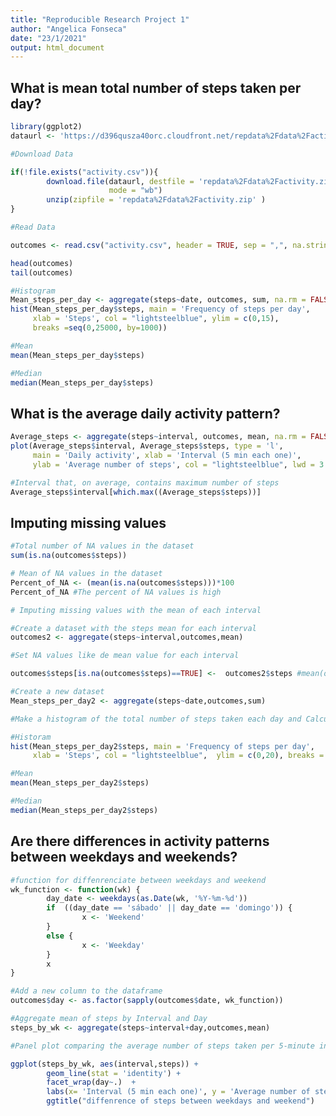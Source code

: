 ---
title: "Reproducible Research Project 1"
author: "Angelica Fonseca"
date: "23/1/2021"
output: html_document
---


## What is mean total number of steps taken per day?

```{r Mean steps per day}

library(ggplot2)
dataurl <- 'https://d396qusza40orc.cloudfront.net/repdata%2Fdata%2Factivity.zip'

#Download Data

if(!file.exists("activity.csv")){
        download.file(dataurl, destfile = 'repdata%2Fdata%2Factivity.zip', 
                      mode = "wb")
        unzip(zipfile = 'repdata%2Fdata%2Factivity.zip' )
}

#Read Data

outcomes <- read.csv("activity.csv", header = TRUE, sep = ",", na.strings = "NA" )

head(outcomes)
tail(outcomes)

#Histogram
Mean_steps_per_day <- aggregate(steps~date, outcomes, sum, na.rm = FALSE)
hist(Mean_steps_per_day$steps, main = 'Frequency of steps per day', 
     xlab = 'Steps', col = "lightsteelblue", ylim = c(0,15), 
     breaks =seq(0,25000, by=1000))

#Mean
mean(Mean_steps_per_day$steps)

#Median
median(Mean_steps_per_day$steps)
```
## What is the average daily activity pattern?

```{r Average daily activity pattern}
Average_steps <- aggregate(steps~interval, outcomes, mean, na.rm = FALSE)
plot(Average_steps$interval, Average_steps$steps, type = 'l', 
     main = 'Daily activity', xlab = 'Interval (5 min each one)', 
     ylab = 'Average number of steps', col = "lightsteelblue", lwd = 3 )

#Interval that, on average, contains maximum number of steps
Average_steps$interval[which.max((Average_steps$steps))]
```

## Imputing missing values

```{r Missing values}

#Total number of NA values in the dataset
sum(is.na(outcomes$steps))

# Mean of NA values in the dataset
Percent_of_NA <- (mean(is.na(outcomes$steps)))*100
Percent_of_NA #The percent of NA values is high

# Imputing missing values with the mean of each interval

#Create a dataset with the steps mean for each interval
outcomes2 <- aggregate(steps~interval,outcomes,mean)

#Set NA values like de mean value for each interval

outcomes$steps[is.na(outcomes$steps)==TRUE] <-  outcomes2$steps #mean(outcomes$steps, na.rm=TRUE)

#Create a new dataset 
Mean_steps_per_day2 <- aggregate(steps~date,outcomes,sum)

#Make a histogram of the total number of steps taken each day and Calculate and report the mean and median total number of steps taken per day. Do these values differ from the estimates from the first part of the assignment? What is the impact of imputing missing data on the estimates of the total daily number of steps?

#Historam
hist(Mean_steps_per_day2$steps, main = 'Frequency of steps per day', 
     xlab = 'Steps', col = "lightsteelblue",  ylim = c(0,20), breaks = seq(0,25000, by=1000))

#Mean
mean(Mean_steps_per_day2$steps)

#Median
median(Mean_steps_per_day2$steps)
```

## Are there differences in activity patterns between weekdays and weekends?

```{r Difference of activity between weekdays and weekends}

#function for diffenrenciate between weekdays and weekend
wk_function <- function(wk) {
        day_date <- weekdays(as.Date(wk, '%Y-%m-%d'))
        if  ((day_date == 'sábado' || day_date == 'domingo')) {
                x <- 'Weekend'
        } 
        else {
                x <- 'Weekday'
        }
        x
}

#Add a new column to the dataframe
outcomes$day <- as.factor(sapply(outcomes$date, wk_function))

#Aggregate mean of steps by Interval and Day
steps_by_wk <- aggregate(steps~interval+day,outcomes,mean)

#Panel plot comparing the average number of steps taken per 5-minute interval across weekdays and weekends

ggplot(steps_by_wk, aes(interval,steps)) +
        geom_line(stat = 'identity') + 
        facet_wrap(day~.)  + 
        labs(x= 'Interval (5 min each one)', y = 'Average number of steps') + 
        ggtitle("diffenrence of steps between weekdays and weekend")

```
